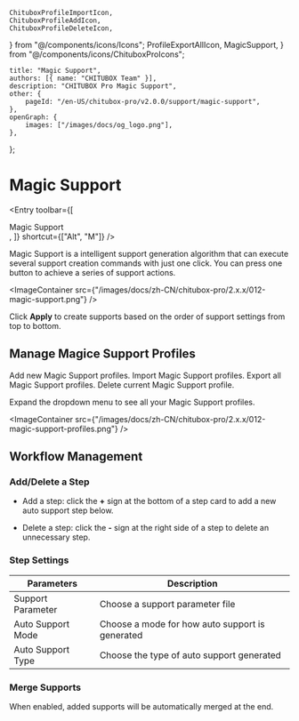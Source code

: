 	ChituboxProfileImportIcon,
	ChituboxProfileAddIcon,
	ChituboxProfileDeleteIcon,
} from "@/components/icons/Icons";
	ProfileExportAllIcon,
	MagicSupport,
} from "@/components/icons/ChituboxProIcons";

	title: "Magic Support",
	authors: [{ name: "CHITUBOX Team" }],
	description: "CHITUBOX Pro Magic Support",
	other: {
		pageId: "/en-US/chitubox-pro/v2.0.0/support/magic-support",
	},
	openGraph: {
		images: ["/images/docs/og_logo.png"],
	},
};

# Magic Support

<Entry
	toolbar={[
		<div className="flex items-center gap-1">
			Magic Support
			<MagicSupport />
		</div>,
	]}
	shortcut={["Alt", "M"]}
/>

Magic Support is a intelligent support generation algorithm that can execute several support creation commands with just one click. You can press one button to achieve a series of support actions.

<ImageContainer
	src={"/images/docs/zh-CN/chitubox-pro/2.x.x/012-magic-support.png"}
/>

Click **Apply** to create supports based on the order of support settings from top to bottom. 

## Manage Magice Support Profiles

<ChituboxProfileAddIcon /> Add new Magic Support profiles.
<ChituboxProfileImportIcon /> Import Magic Support profiles.
<ProfileExportAllIcon /> Export all Magic Support profiles.
<ChituboxProfileDeleteIcon /> Delete current Magic Support profile.

Expand the dropdown menu to see all your Magic Support profiles. 

<ImageContainer
	src={"/images/docs/zh-CN/chitubox-pro/2.x.x/012-magic-support-profiles.png"}
/>

## Workflow Management

### Add/Delete a Step

-  Add a step: click the **+** sign at the bottom of a step card to add a new auto support step below.

-  Delete a step: click the **-** sign at the right side of a step to delete an unnecessary step.

### Step Settings

| Parameters        | Description                   |
| ------------ | ---------------------- |
| Support Parameter     | Choose a support parameter file |
| Auto Support Mode | Choose a mode for how auto support is generated     |
| Auto Support Type | Choose the type of auto support generated     |

### Merge Supports

When enabled, added supports will be automatically merged at the end.
